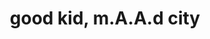 ---
title: "good kid, m.A.A.d city"
artist: "Kendrick Lamar"
releaseDate: 2012-10-22
rating: 9.9
spotifyLink: "https://open.spotify.com/album/3DGQ1iZ9XKUQxAUWjfC34w"
imageUrl: "https://is1-ssl.mzstatic.com/image/thumb/Music122/v4/ca/5b/c0/ca5bc0b3-d81d-cc6c-0d19-54b9eedb6dbd/12UMGIM52990.rgb.jpg/600x600bb.jpg"
genre: ["Hip-Hop", "West Coast Hip-Hop", "Conscious Hip-Hop"]
---